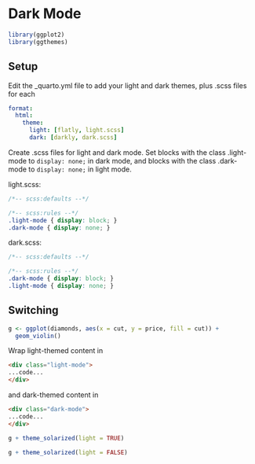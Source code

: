 # Dark Mode

```r
library(ggplot2)
library(ggthemes)
```



## Setup

Edit the _quarto.yml file to add your light and dark themes, plus .scss files for each

```yml
format:
  html:
    theme:
      light: [flatly, light.scss]
      dark: [darkly, dark.scss]
```

Create .scss files for light and dark mode. Set blocks with the class .light-mode to `display: none;` in dark mode, and blocks with the class .dark-mode to `display: none;` in light mode.

light.scss:

```css
/*-- scss:defaults --*/

/*-- scss:rules --*/
.light-mode { display: block; }
.dark-mode { display: none; }
```

dark.scss:

```css
/*-- scss:defaults --*/

/*-- scss:rules --*/
.dark-mode { display: block; }
.light-mode { display: none; }
```

## Switching


```r
g <- ggplot(diamonds, aes(x = cut, y = price, fill = cut)) +
  geom_violin()
```

Wrap light-themed content in 

```html
<div class="light-mode">
...code...
</div>
```

and dark-themed content in 

```html
<div class="dark-mode">
...code...
</div>
```

<div class="light-mode">

```r
g + theme_solarized(light = TRUE)
```

</div>

<div class="dark-mode">

```r
g + theme_solarized(light = FALSE)
```

</div>
